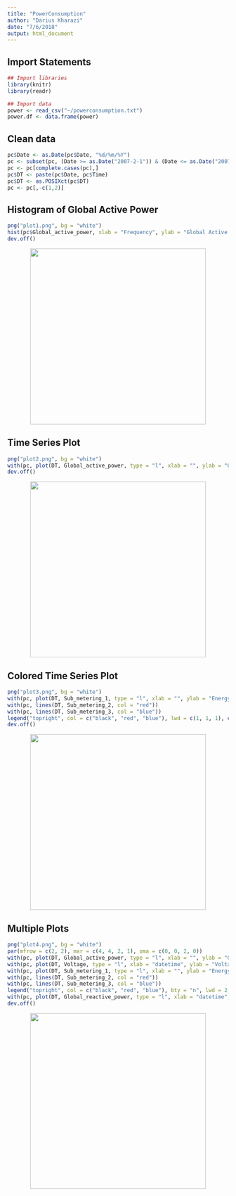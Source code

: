 ```yaml
---
title: "PowerConsumption"
author: "Darius Kharazi"
date: "7/6/2018"
output: html_document
---
```


## Import Statements

```r
## Import libraries
library(knitr)
library(readr)

## Import data
power <- read_csv("~/powerconsumption.txt")
power.df <- data.frame(power)
```

## Clean data

```r
pc$Date <- as.Date(pc$Date, "%d/%m/%Y")
pc <- subset(pc, (Date >= as.Date("2007-2-1")) & (Date <= as.Date("2007-2-2")))
pc <- pc[complete.cases(pc),]
pc$DT <- paste(pc$Date, pc$Time)
pc$DT <- as.POSIXct(pc$DT)
pc <- pc[,-c(1,2)]
```

## Histogram of Global Active Power

```r
png("plot1.png", bg = "white")
hist(pc$Global_active_power, xlab = "Frequency", ylab = "Global Active Power (kilowatts)", main = "Global Active Power", col = "red")
dev.off()
```

<p align="center">
  <img width="400" height="400" src="/graphics/plot1.png">
</p>

## Time Series Plot

```r
png("plot2.png", bg = "white")
with(pc, plot(DT, Global_active_power, type = "l", xlab = "", ylab = "Global Active Power (kilowatts)"))
dev.off()
```

<p align="center">
  <img width="400" height="400" src="/graphics/plot2.png">
</p>

## Colored Time Series Plot

```r
png("plot3.png", bg = "white")
with(pc, plot(DT, Sub_metering_1, type = "l", xlab = "", ylab = "Energy sub metering"))
with(pc, lines(DT, Sub_metering_2, col = "red"))
with(pc, lines(DT, Sub_metering_3, col = "blue"))
legend("topright", col = c("black", "red", "blue"), lwd = c(1, 1, 1), c("Sub_metering_1", "Sub_metering_2", "Sub_metering_3"))
dev.off()
```

<p align="center">
  <img width="400" height="400" src="/graphics/plot3.png">
</p>

## Multiple Plots

```r
png("plot4.png", bg = "white")
par(mfrow = c(2, 2), mar = c(4, 4, 2, 1), oma = c(0, 0, 2, 0))
with(pc, plot(DT, Global_active_power, type = "l", xlab = "", ylab = "Global Active Power (kilowatts)"))
with(pc, plot(DT, Voltage, type = "l", xlab = "datetime", ylab = "Voltage (volt)"))
with(pc, plot(DT, Sub_metering_1, type = "l", xlab = "", ylab = "Energy sub metering"))
with(pc, lines(DT, Sub_metering_2, col = "red"))
with(pc, lines(DT, Sub_metering_3, col = "blue"))
legend("topright", col = c("black", "red", "blue"), bty = "n", lwd = 2, lty = 1, c("Sub_metering_1", "Sub_metering_2", "Sub_metering_3"))
with(pc, plot(DT, Global_reactive_power, type = "l", xlab = "datetime", ylab = "Global_reactive_power"))
dev.off()
```

<p align="center">
  <img width="400" height="400" src="/graphics/plot4.png">
</p>
